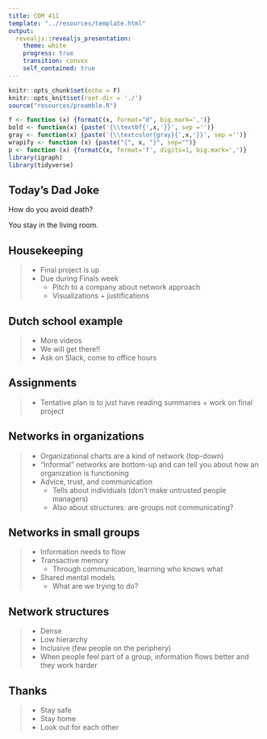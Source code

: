 ```yaml
---
title: COM 411
template: "../resources/template.html"
output: 
  revealjs::revealjs_presentation:
    theme: white
    progress: true
    transition: convex
    self_contained: true
---
```


```r
knitr::opts_chunk$set(echo = F)
knitr::opts_knit$set(root.dir = './')
source("resources/preamble.R")

f <- function (x) {formatC(x, format="d", big.mark=',')}
bold <- function(x) {paste('{\\textbf{',x,'}}', sep ='')}
gray <- function(x) {paste('{\\textcolor{gray}{',x,'}}', sep ='')}
wrapify <- function (x) {paste("{", x, "}", sep="")}
p <- function (x) {formatC(x, format='f', digits=1, big.mark=',')}
library(igraph)
library(tidyverse)
```

<style type="text/css">

/* Changes to RevealJS default formatting.

I prefer this style but you can change these to your preferences */

/* This bit lets you do columns */
.container{
  display: flex;
}

.col{
  flex: 1;
}

.reveal section img{
border: none;
background: none;
box-shadow: none;
}

.highlight {
color: LightCoral;
}

.reveal h1,
.reveal h2,
.reveal h3,
.reveal h4,
.reveal h5,
.reveal h6 {
text-transform: none;
}

.reveal h1 {
margin-top:200px;
}

div.footnote {
font-size: 40%;
text-align: right;
}

.bg-image{
width: 180px;
}

.reveal .slides section .fragment.fade-in-then-out,
.reveal .slides section .fragment.current-visible {
  opacity: 0;
  visibility: hidden; }
  .reveal .slides section .fragment.fade-in-then-out.current-fragment,
  .reveal .slides section .fragment.current-visible.current-fragment {
    opacity: 1;
    visibility: inherit; }

.reveal .slides section .fragment.fade-in-then-semi-out {
  opacity: 0;
  visibility: hidden; }
  .reveal .slides section .fragment.fade-in-then-semi-out.visible {
    opacity: 0.5;
    visibility: inherit; }
  .reveal .slides section .fragment.fade-in-then-semi-out.current-fragment {
    opacity: 1;
visibility: inherit; }

</style>


## Today's Dad Joke

How do you avoid death?

You stay in the living room.

## Housekeeping

> - Final project is up
> - Due during Finals week
>	- Pitch to a company about network approach
>	- Visualizations + justifications

## Dutch school example

> - More videos
> - We will get there!!
> - Ask on Slack, come to office hours

## Assignments

> - Tentative plan is to just have reading summaries + work on final project

## Networks in organizations

> - Organizational charts are a kind of network (top-down)
> - "Informal" networks are bottom-up and can tell you about how an organization is functioning
> - Advice, trust, and communication
>	- Tells about individuals (don't make untrusted people managers)
>	- Also about structures: are groups not communicating?

## Networks in small groups

> - Information needs to flow
> - Transactive memory
>	- Through communication, learning who knows what
> - Shared mental models
>	- What are we trying to do?

## Network structures

> - Dense
> - Low hierarchy
> - Inclusive (few people on the periphery)
> - When people feel part of a group, information flows better and they work harder

## Thanks

> - Stay safe
> - Stay home
> - Look out for each other
